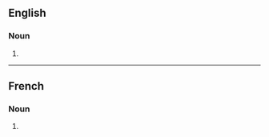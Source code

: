 ==English==

===Noun===
{{head|en|noun form}}

# {{plural of|en|appellation}}

----

==French==

===Noun===
{{head|fr|noun plural form|g=f}}

# {{plural of|fr|appellation}}